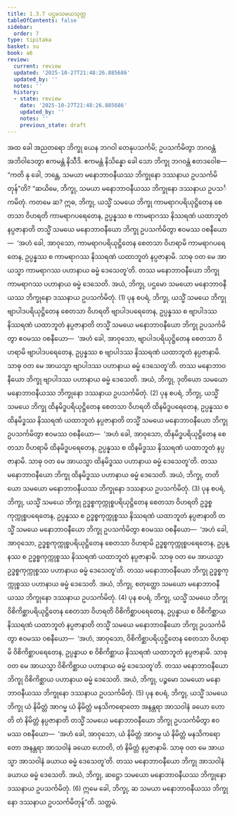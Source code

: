 ```yaml
---
title: 1.3.7 ပဌမသမယသုတ္တ
tableOfContents: false
sidebar:
  order: 7
type: tipitaka
basket: su
book: a6
review:
  current: review
  updated: '2025-10-27T21:48:26.885686'
  updated_by: ''
  notes: ''
  history:
  - state: review
    date: '2025-10-27T21:48:26.885686'
    updated_by: ''
    notes: ''
    previous_state: draft
---
```



<ReviewStatus review={frontmatter.review} showDetails={true} />

<HypothesisAnnotation frontmatter={frontmatter} />

<DynamicBreadcrumb />

<Division number="27" book="a6" e="ch" v="16" p="279">

<Paragraph number="168" book="a6">
အထ ခေါ အညတရော ဘိက္ခု ယေန ဘဂဝါ တေနုပသင်္ကမိ; ဥပသင်္ကမိတွာ ဘဂဝန္တံ အဘိဝါဒေတွာ ဧကမန္တံ နိသီဒိ. ဧကမန္တံ နိသိန္နော ခေါ သော ဘိက္ခု ဘဂဝန္တံ ဧတဒဝေါစ—  “ကတိ နု ခေါ, ဘန္တေ, သမယာ မနောဘာဝနီယဿ ဘိက္ခုနော ဒဿနာယ ဥပသင်္ကမိတုန်”တိ? “ဆယိမေ, ဘိက္ခု, သမယာ မနောဘာဝနီယဿ ဘိက္ခုနော ဒဿနာယ ဥပသင်္ကမိတုံ.
</Paragraph>

<Paragraph number="169" book="a6">
ကတမေ ဆ? ဣဓ, ဘိက္ခု, ယသ္မိံ သမယေ ဘိက္ခု ကာမရာဂပရိယုဋ္ဌိတေန စေတသာ ဝိဟရတိ ကာမရာဂပရေတေန, ဥပ္ပန္နဿ စ ကာမရာဂဿ နိဿရဏံ ယထာဘူတံ နပ္ပဇာနာတိ တသ္မိံ သမယေ မနောဘာဝနီယော ဘိက္ခု ဥပသင်္ကမိတွာ ဧဝမဿ ဝစနီယော—  ‘အဟံ ခေါ, အာဝုသော, ကာမရာဂပရိယုဋ္ဌိတေန စေတသာ ဝိဟရာမိ ကာမရာဂပရေတေန, ဥပ္ပန္နဿ စ ကာမရာဂဿ နိဿရဏံ ယထာဘူတံ နပ္ပဇာနာမိ. သာဓု ဝတ မေ အာယသ္မာ ကာမရာဂဿ ပဟာနာယ ဓမ္မံ ဒေသေတူ’တိ. တဿ မနောဘာဝနီယော ဘိက္ခု ကာမရာဂဿ ပဟာနာယ ဓမ္မံ ဒေသေတိ. အယံ, ဘိက္ခု, ပဌမော သမယော မနောဘာဝနီယဿ ဘိက္ခုနော ဒဿနာယ ဥပသင်္ကမိတုံ. (1)
</Paragraph>

<Paragraph number="170" book="a6">
ပုန စပရံ, ဘိက္ခု, ယသ္မိံ သမယေ ဘိက္ခု ဗျာပါဒပရိယုဋ္ဌိတေန စေတသာ ဝိဟရတိ ဗျာပါဒပရေတေန, ဥပ္ပန္နဿ စ ဗျာပါဒဿ နိဿရဏံ ယထာဘူတံ နပ္ပဇာနာတိ တသ္မိံ သမယေ မနောဘာဝနီယော ဘိက္ခု ဥပသင်္ကမိတွာ ဧဝမဿ ဝစနီယော—  ‘အဟံ ခေါ, အာဝုသော, ဗျာပါဒပရိယုဋ္ဌိတေန စေတသာ ဝိဟရာမိ ဗျာပါဒပရေတေန, ဥပ္ပန္နဿ စ ဗျာပါဒဿ နိဿရဏံ ယထာဘူတံ နပ္ပဇာနာမိ. သာဓု ဝတ မေ အာယသ္မာ ဗျာပါဒဿ ပဟာနာယ ဓမ္မံ ဒေသေတူ’တိ. တဿ မနောဘာဝနီယော ဘိက္ခု ဗျာပါဒဿ ပဟာနာယ ဓမ္မံ ဒေသေတိ. အယံ, ဘိက္ခု, ဒုတိယော သမယော မနောဘာဝနီယဿ ဘိက္ခုနော ဒဿနာယ ဥပသင်္ကမိတုံ. (2)
</Paragraph>

<Paragraph number="171" book="a6">
ပုန စပရံ, ဘိက္ခု, ယသ္မိံ သမယေ ဘိက္ခု ထိနမိဒ္ဓပရိယုဋ္ဌိတေန စေတသာ ဝိဟရတိ ထိနမိဒ္ဓပရေတေန, ဥပ္ပန္နဿ စ ထိနမိဒ္ဓဿ နိဿရဏံ ယထာဘူတံ နပ္ပဇာနာတိ တသ္မိံ သမယေ မနောဘာဝနီယော ဘိက္ခု ဥပသင်္ကမိတွာ ဧဝမဿ ဝစနီယော—  ‘အဟံ ခေါ, အာဝုသော, ထိနမိဒ္ဓပရိယုဋ္ဌိတေန စေတသာ ဝိဟရာမိ ထိနမိဒ္ဓပရေတေန, ဥပ္ပန္နဿ စ ထိနမိဒ္ဓဿ နိဿရဏံ ယထာဘူတံ နပ္ပဇာနာမိ. သာဓု ဝတ မေ အာယသ္မာ ထိနမိဒ္ဓဿ ပဟာနာယ ဓမ္မံ ဒေသေတူ’တိ. တဿ မနောဘာဝနီယော ဘိက္ခု ထိနမိဒ္ဓဿ ပဟာနာယ ဓမ္မံ ဒေသေတိ. အယံ, ဘိက္ခု, တတိယော သမယော မနောဘာဝနီယဿ ဘိက္ခုနော ဒဿနာယ ဥပသင်္ကမိတုံ. (3)
</Paragraph>

<Paragraph number="172" book="a6">
ပုန စပရံ, ဘိက္ခု, ယသ္မိံ သမယေ ဘိက္ခု ဥဒ္ဓစ္စကုက္ကုစ္စပရိယုဋ္ဌိတေန စေတသာ ဝိဟရတိ ဥဒ္ဓစ္စကုက္ကုစ္စပရေတေန, ဥပ္ပန္နဿ စ ဥဒ္ဓစ္စကုက္ကုစ္စဿ နိဿရဏံ ယထာဘူတံ နပ္ပဇာနာတိ တသ္မိံ သမယေ မနောဘာဝနီယော ဘိက္ခု ဥပသင်္ကမိတွာ ဧဝမဿ ဝစနီယော—  ‘အဟံ ခေါ, အာဝုသော, ဥဒ္ဓစ္စကုက္ကုစ္စပရိယုဋ္ဌိတေန စေတသာ ဝိဟရာမိ ဥဒ္ဓစ္စကုက္ကုစ္စပရေတေန, ဥပ္ပန္နဿ စ ဥဒ္ဓစ္စကုက္ကုစ္စဿ နိဿရဏံ ယထာဘူတံ နပ္ပဇာနာမိ. သာဓု ဝတ မေ အာယသ္မာ ဥဒ္ဓစ္စကုက္ကုစ္စဿ ပဟာနာယ ဓမ္မံ ဒေသေတူ’တိ. တဿ မနောဘာဝနီယော ဘိက္ခု ဥဒ္ဓစ္စကုက္ကုစ္စဿ ပဟာနာယ ဓမ္မံ ဒေသေတိ. အယံ, ဘိက္ခု, စတုတ္ထော သမယော မနောဘာဝနီယဿ ဘိက္ခုနော ဒဿနာယ ဥပသင်္ကမိတုံ. (4)
</Paragraph>

<Paragraph number="173" book="a6">
ပုန စပရံ, ဘိက္ခု, ယသ္မိံ သမယေ ဘိက္ခု ဝိစိကိစ္ဆာပရိယုဋ္ဌိတေန စေတသာ ဝိဟရတိ ဝိစိကိစ္ဆာပရေတေန, ဥပ္ပန္နာယ စ ဝိစိကိစ္ဆာယ နိဿရဏံ ယထာဘူတံ နပ္ပဇာနာတိ တသ္မိံ သမယေ မနောဘာဝနီယော ဘိက္ခု ဥပသင်္ကမိတွာ ဧဝမဿ ဝစနီယော—  ‘အဟံ, အာဝုသော, ဝိစိကိစ္ဆာပရိယုဋ္ဌိတေန စေတသာ ဝိဟရာမိ ဝိစိကိစ္ဆာပရေတေန, ဥပ္ပန္နာယ စ ဝိစိကိစ္ဆာယ နိဿရဏံ ယထာဘူတံ နပ္ပဇာနာမိ. သာဓု ဝတ မေ အာယသ္မာ ဝိစိကိစ္ဆာယ ပဟာနာယ ဓမ္မံ ဒေသေတူ’တိ. တဿ မနောဘာဝနီယော ဘိက္ခု ဝိစိကိစ္ဆာယ ပဟာနာယ ဓမ္မံ ဒေသေတိ. အယံ, ဘိက္ခု, ပဉ္စမော သမယော မနောဘာဝနီယဿ ဘိက္ခုနော ဒဿနာယ ဥပသင်္ကမိတုံ. (5)
</Paragraph>

<Paragraph number="174" book="a6">
ပုန စပရံ, ဘိက္ခု, ယသ္မိံ သမယေ ဘိက္ခု ယံ နိမိတ္တံ အာဂမ္မ ယံ နိမိတ္တံ မနသိကရောတော အနန္တရာ အာသဝါနံ ခယော ဟောတိ တံ နိမိတ္တံ နပ္ပဇာနာတိ တသ္မိံ သမယေ မနောဘာဝနီယော ဘိက္ခု ဥပသင်္ကမိတွာ ဧဝမဿ ဝစနီယော—  ‘အဟံ ခေါ, အာဝုသော, ယံ နိမိတ္တံ အာဂမ္မ ယံ နိမိတ္တံ မနသိကရောတော အနန္တရာ အာသဝါနံ ခယော ဟောတိ, တံ နိမိတ္တံ နပ္ပဇာနာမိ. သာဓု ဝတ မေ အာယသ္မာ အာသဝါနံ ခယာယ ဓမ္မံ ဒေသေတူ’တိ. တဿ မနောဘာဝနီယော ဘိက္ခု အာသဝါနံ ခယာယ ဓမ္မံ ဒေသေတိ. အယံ, ဘိက္ခု, ဆဋ္ဌော သမယော မနောဘာဝနီယဿ ဘိက္ခုနော ဒဿနာယ ဥပသင်္ကမိတုံ. (6)
</Paragraph>

<Paragraph number="175" book="a6">
ဣမေ ခေါ, ဘိက္ခု, ဆ သမယာ မနောဘာဝနီယဿ ဘိက္ခုနော ဒဿနာယ ဥပသင်္ကမိတုန်”တိ.

</Paragraph>
</Division>

<Paragraph number="176" type="center" book="a6">
သတ္တမံ.
</Paragraph>